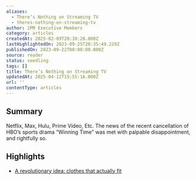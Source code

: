 ```yaml
---
aliases:
  - There’s Nothing on Streaming TV
  - theres-nothing-on-streaming-tv
author: 2PM Executive Members
category: articles
createdAt: 2025-02-09T20:38:28.000Z
lastHighlightedOn: 2023-09-25T20:35:49.229Z
publishedOn: 2023-09-22T00:00:00.000Z
source: reader
status: seedling
tags: []
title: There’s Nothing on Streaming TV
updatedAt: 2025-04-12T15:55:16.000Z
url: ''
contentType: articles
---
```

## Summary

Netflix, Max, Hulu, Prime Video, Etc. The news of the recent cancellation of HBO’s sports drama “Winning Time” was met with palpable disappointment, and rightfully so.

## Highlights

- [A revolutionary idea: clothes that actually fit](https://2PML.us17.list-manage.com/track/click?u=e5c9ff1dc004212156ddfb8ed&id=de396b49cb&e=b4a0bccc17)
